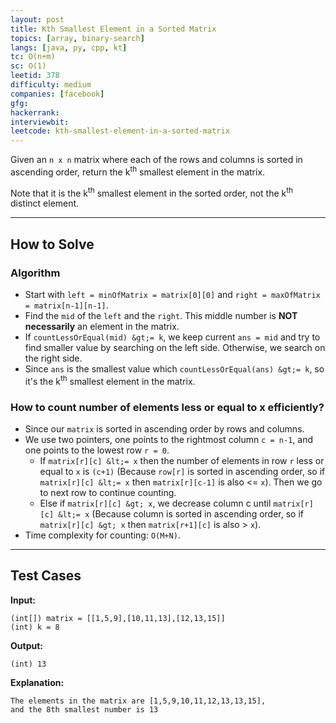 ```yaml
---
layout: post
title: Kth Smallest Element in a Sorted Matrix
topics: [array, binary-search]
langs: [java, py, cpp, kt]
tc: O(n+m)
sc: O(1)
leetid: 378
difficulty: medium
companies: [facebook]
gfg: 
hackerrank: 
interviewbit: 
leetcode: kth-smallest-element-in-a-sorted-matrix
---
```


Given an `n x n` matrix where each of the rows and columns is sorted in ascending order, 
return the k<sup>th</sup> smallest element in the matrix.

Note that it is the k<sup>th</sup> smallest element in the sorted order, 
not the k<sup>th</sup> distinct element.

---

## How to Solve

### Algorithm
- Start with `left = minOfMatrix = matrix[0][0]` and `right = maxOfMatrix = matrix[n-1][n-1]`. 
- Find the `mid` of the `left` and the `right`. This middle number is **NOT necessarily** an element in the matrix. 
- If `countLessOrEqual(mid) &gt;= k`, we keep current `ans = mid` and try to find smaller value by searching on the left side. Otherwise, we search on the right side. 
- Since `ans` is the smallest value which `countLessOrEqual(ans) &gt;= k`, so it's the k<sup>th</sup> smallest element in the matrix.

### How to count number of elements less or equal to x efficiently?
- Since our `matrix` is sorted in ascending order by rows and columns. 
- We use two pointers, one points to the rightmost column `c = n-1`, and one points to the lowest row `r = 0`.
  - If `matrix[r][c] &lt;= x` then the number of elements in row `r` less or equal to `x` is `(c+1)` (Because `row[r]` is sorted in ascending order, so if `matrix[r][c] &lt;= x` then `matrix[r][c-1]` is also &lt;= `x`). 
  Then we go to next row to continue counting.
  - Else if `matrix[r][c] &gt; x`, we decrease column c until `matrix[r][c] &lt;= x` (Because column is sorted in ascending order, so if `matrix[r][c] &gt; x` then `matrix[r+1][c]` is also &gt; `x`). 
- Time complexity for counting: `O(M+N)`.

---

## Test Cases

**Input:**
```
(int[]) matrix = [[1,5,9],[10,11,13],[12,13,15]]
(int) k = 8
```

**Output:**
```
(int) 13
```

**Explanation:**
```
The elements in the matrix are [1,5,9,10,11,12,13,13,15], 
and the 8th smallest number is 13
```